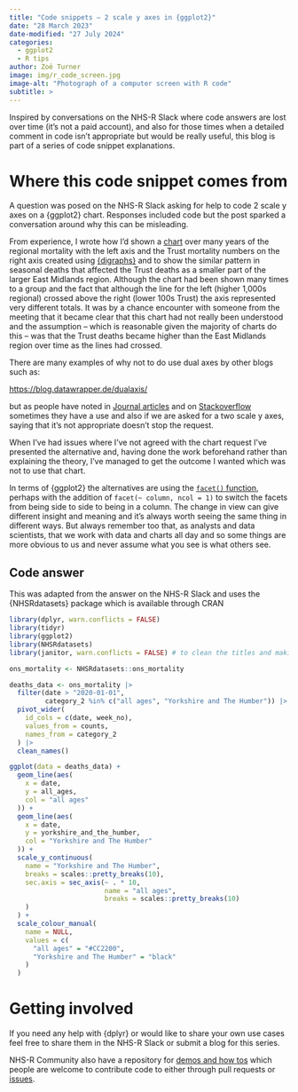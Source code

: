 ```yaml
---
title: "Code snippets – 2 scale y axes in {ggplot2}"
date: "28 March 2023"
date-modified: "27 July 2024"
categories:
  - ggplot2
  - R tips
author: Zoë Turner
image: img/r_code_screen.jpg
image-alt: "Photograph of a computer screen with R code"
subtitle: >
---
```


Inspired by conversations on the NHS-R Slack where code answers are lost over time (it's not a paid account), and also for those times when a detailed comment in code isn't appropriate but would be really useful, this blog is part of a series of code snippet explanations.

# **Where this code snippet comes from**

A question was posed on the NHS-R Slack asking for help to code 2 scale y axes on a {ggplot2} chart. Responses included code but the post sparked a conversation around why this can be misleading.

From experience, I wrote how I'd shown a [chart](https://lextuga007.github.io/Presentations/mortality/MortalityR.html#4) over many years of the regional mortality with the left axis and the Trust mortality numbers on the right axis created using [{digraphs}](https://nhsrcommunity.com/dygraphs/) and to show the similar pattern in seasonal deaths that affected the Trust deaths as a smaller part of the larger East Midlands region. Although the chart had been shown many times to a group and the fact that although the line for the left (higher 1,000s regional) crossed above the right (lower 100s Trust) the axis represented very different totals. It was by a chance encounter with someone from the meeting that it became clear that this chart had not really been understood and the assumption – which is reasonable given the majority of charts do this – was that the Trust deaths became higher than the East Midlands region over time as the lines had crossed.

There are many examples of why not to do use dual axes by other blogs such as:

<https://blog.datawrapper.de/dualaxis/>

but as people have noted in [Journal articles](https://uncharted.software/assets/WhyTwoYAxes_Y2Y.pdf) and on [Stackoverflow](https://stackoverflow.com/questions/3099219/ggplot-with-2-y-axes-on-each-side-and-different-scales/3101876#3101876) sometimes they have a use and also if we are asked for a two scale y axes, saying that it's not appropriate doesn't stop the request.

When I've had issues where I've not agreed with the chart request I've presented the alternative and, having done the work beforehand rather than explaining the theory, I've managed to get the outcome I wanted which was not to use that chart.

In terms of {ggplot2} the alternatives are using the [`facet()` function](https://ggplot2.tidyverse.org/reference/facet_wrap.html), perhaps with the addition of `facet(~ column, ncol = 1)` to switch the facets from being side to side to being in a column. The change in view can give different insight and meaning and it's always worth seeing the same thing in different ways. But always remember too that, as analysts and data scientists, that we work with data and charts all day and so some things are more obvious to us and never assume what you see is what others see.

## **Code answer**

This was adapted from the answer on the NHS-R Slack and uses the {NHSRdatasets} package which is available through CRAN

```r
library(dplyr, warn.conflicts = FALSE)
library(tidyr)
library(ggplot2)
library(NHSRdatasets)
library(janitor, warn.conflicts = FALSE) # to clean the titles and making them snake_case

ons_mortality <- NHSRdatasets::ons_mortality

deaths_data <- ons_mortality |>
  filter(date > "2020-01-01",
         category_2 %in% c("all ages", "Yorkshire and The Humber")) |>
  pivot_wider(
    id_cols = c(date, week_no),
    values_from = counts,
    names_from = category_2
  ) |>
  clean_names()

ggplot(data = deaths_data) +
  geom_line(aes(
    x = date, 
    y = all_ages,
    col = "all ages"
  )) +
  geom_line(aes(
    x = date, 
    y = yorkshire_and_the_humber,
    col = "Yorkshire and The Humber"
  )) +
  scale_y_continuous(
    name = "Yorkshire and The Humber",
    breaks = scales::pretty_breaks(10),
    sec.axis = sec_axis(~ . * 10,
                        name = "all ages",
                        breaks = scales::pretty_breaks(10)
    )
  ) +
  scale_colour_manual(
    name = NULL,
    values = c(
      "all ages" = "#CC2200",
      "Yorkshire and The Humber" = "black"
    )
  )
```

# **Getting involved**

If you need any help with {dplyr} or would like to share your own use cases feel free to share them in the NHS-R Slack or submit a blog for this series.

NHS-R Community also have a repository for [demos and how tos](https://github.com/nhs-r-community/demos-and-how-tos) which people are welcome to contribute code to either through pull requests or [issues](https://github.com/nhs-r-community/demos-and-how-tos/issues).
